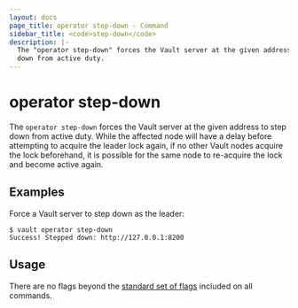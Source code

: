 ```yaml
---
layout: docs
page_title: operator step-down - Command
sidebar_title: <code>step-down</code>
description: |-
  The "operator step-down" forces the Vault server at the given address to step
  down from active duty.
---
```


# operator step-down

The `operator step-down` forces the Vault server at the given address to step
down from active duty. While the affected node will have a delay before
attempting to acquire the leader lock again, if no other Vault nodes acquire the
lock beforehand, it is possible for the same node to re-acquire the lock and
become active again.

## Examples

Force a Vault server to step down as the leader:

```shell-session
$ vault operator step-down
Success! Stepped down: http://127.0.0.1:8200
```

## Usage

There are no flags beyond the [standard set of flags](/vault/docs/commands)
included on all commands.
